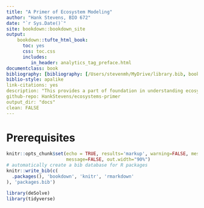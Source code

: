 ```yaml
--- 
title: "A Primer of Ecosystem Modeling"
author: "Hank Stevens, BIO 672"
date: "`r Sys.Date()`"
site: bookdown::bookdown_site
output:
    bookdown::tufte_html_book:
      toc: yes
      css: toc.css
      includes:
         in_header: analytics_tag_preface.html
documentclass: book
bibliography: [bibliography: [/Users/stevenmh/MyDrive/library.bib, book.bib, packages.bib]
biblio-style: apalike
link-citations: yes
description: "This provides a part of foundation in understanding ecosystem models."
github-repo: HankStevens/ecosystems-primer
output_dir: "docs"
clean: FALSE
---
```


# Prerequisites

```r
knitr::opts_chunk$set(echo = TRUE, results='markup', warning=FALSE, message=FALSE, fig.path = "/Users/stevenmh/MyDrive/Projects/ecosystems-primer/figs/", knitr.graphics.auto_pdf = TRUE,
                      message=FALSE, out.width="90%")
# automatically create a bib database for R packages
knitr::write_bib(c(
  .packages(), 'bookdown', 'knitr', 'rmarkdown'
), 'packages.bib')

library(deSolve)
library(tidyverse)
```


